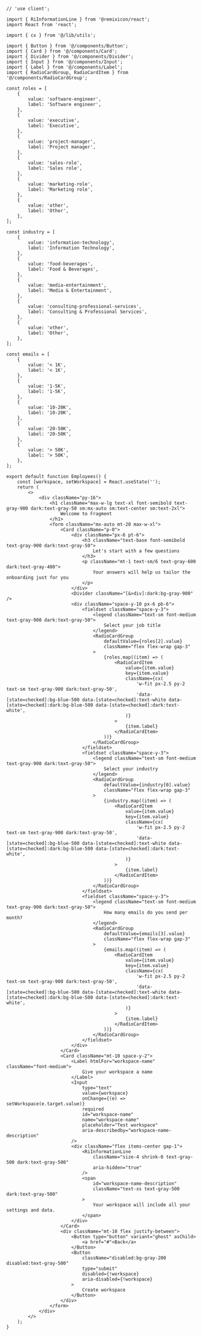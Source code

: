 ````tsx
// 'use client';

import { RiInformationLine } from '@remixicon/react';
import React from 'react';

import { cx } from '@/lib/utils';

import { Button } from '@/components/Button';
import { Card } from '@/components/Card';
import { Divider } from '@/components/Divider';
import { Input } from '@/components/Input';
import { Label } from '@/components/Label';
import { RadioCardGroup, RadioCardItem } from '@/components/RadioCardGroup';

const roles = [
    {
        value: 'software-engineer',
        label: 'Software engineer',
    },
    {
        value: 'executive',
        label: 'Executive',
    },
    {
        value: 'project-manager',
        label: 'Project manager',
    },
    {
        value: 'sales-role',
        label: 'Sales role',
    },
    {
        value: 'marketing-role',
        label: 'Marketing role',
    },
    {
        value: 'other',
        label: 'Other',
    },
];

const industry = [
    {
        value: 'information-technology',
        label: 'Information Technology',
    },
    {
        value: 'food-beverages',
        label: 'Food & Beverages',
    },
    {
        value: 'media-entertainment',
        label: 'Media & Entertainment',
    },
    {
        value: 'consulting-professional-services',
        label: 'Consulting & Professional Services',
    },
    {
        value: 'other',
        label: 'Other',
    },
];

const emails = [
    {
        value: '< 1K',
        label: '< 1K',
    },
    {
        value: '1-5K',
        label: '1-5K',
    },
    {
        value: '10-20K',
        label: '10-20K',
    },
    {
        value: '20-50K',
        label: '20-50K',
    },
    {
        value: '> 50K',
        label: '> 50K',
    },
];

export default function Employees() {
    const [workspace, setWorkspace] = React.useState('');
    return (
        <>
            <div className="py-16">
                <h1 className="max-w-lg text-xl font-semibold text-gray-900 dark:text-gray-50 sm:mx-auto sm:text-center sm:text-2xl">
                    Welcome to Fragment
                </h1>
                <form className="mx-auto mt-20 max-w-xl">
                    <Card className="p-0">
                        <div className="px-6 pt-6">
                            <h3 className="text-base font-semibold text-gray-900 dark:text-gray-50">
                                Let's start with a few questions
                            </h3>
                            <p className="mt-1 text-sm/6 text-gray-600 dark:text-gray-400">
                                Your answers will help us tailor the onboarding just for you
                            </p>
                        </div>
                        <Divider className="[&>div]:dark:bg-gray-900" />
                        <div className="space-y-10 px-6 pb-6">
                            <fieldset className="space-y-3">
                                <legend className="text-sm font-medium text-gray-900 dark:text-gray-50">
                                    Select your job title
                                </legend>
                                <RadioCardGroup
                                    defaultValue={roles[2].value}
                                    className="flex flex-wrap gap-3"
                                >
                                    {roles.map((item) => (
                                        <RadioCardItem
                                            value={item.value}
                                            key={item.value}
                                            className={cx(
                                                'w-fit px-2.5 py-2 text-sm text-gray-900 dark:text-gray-50',
                                                'data-[state=checked]:bg-blue-500 data-[state=checked]:text-white data-[state=checked]:dark:bg-blue-500 data-[state=checked]:dark:text-white',
                                            )}
                                        >
                                            {item.label}
                                        </RadioCardItem>
                                    ))}
                                </RadioCardGroup>
                            </fieldset>
                            <fieldset className="space-y-3">
                                <legend className="text-sm font-medium text-gray-900 dark:text-gray-50">
                                    Select your industry
                                </legend>
                                <RadioCardGroup
                                    defaultValue={industry[0].value}
                                    className="flex flex-wrap gap-3"
                                >
                                    {industry.map((item) => (
                                        <RadioCardItem
                                            value={item.value}
                                            key={item.value}
                                            className={cx(
                                                'w-fit px-2.5 py-2 text-sm text-gray-900 dark:text-gray-50',
                                                'data-[state=checked]:bg-blue-500 data-[state=checked]:text-white data-[state=checked]:dark:bg-blue-500 data-[state=checked]:dark:text-white',
                                            )}
                                        >
                                            {item.label}
                                        </RadioCardItem>
                                    ))}
                                </RadioCardGroup>
                            </fieldset>
                            <fieldset className="space-y-3">
                                <legend className="text-sm font-medium text-gray-900 dark:text-gray-50">
                                    How many emails do you send per month?
                                </legend>
                                <RadioCardGroup
                                    defaultValue={emails[3].value}
                                    className="flex flex-wrap gap-3"
                                >
                                    {emails.map((item) => (
                                        <RadioCardItem
                                            value={item.value}
                                            key={item.value}
                                            className={cx(
                                                'w-fit px-2.5 py-2 text-sm text-gray-900 dark:text-gray-50',
                                                'data-[state=checked]:bg-blue-500 data-[state=checked]:text-white data-[state=checked]:dark:bg-blue-500 data-[state=checked]:dark:text-white',
                                            )}
                                        >
                                            {item.label}
                                        </RadioCardItem>
                                    ))}
                                </RadioCardGroup>
                            </fieldset>
                        </div>
                    </Card>
                    <Card className="mt-10 space-y-2">
                        <Label htmlFor="workspace-name" className="font-medium">
                            Give your workspace a name
                        </Label>
                        <Input
                            type="text"
                            value={workspace}
                            onChange={(e) => setWorkspace(e.target.value)}
                            required
                            id="workspace-name"
                            name="workspace-name"
                            placeholder="Test workspace"
                            aria-describedby="workspace-name-description"
                        />
                        <div className="flex items-center gap-1">
                            <RiInformationLine
                                className="size-4 shrink-0 text-gray-500 dark:text-gray-500"
                                aria-hidden="true"
                            />
                            <span
                                id="workspace-name-description"
                                className="text-xs text-gray-500 dark:text-gray-500"
                            >
                                Your workspace will include all your settings and data.
                            </span>
                        </div>
                    </Card>
                    <div className="mt-10 flex justify-between">
                        <Button type="button" variant="ghost" asChild>
                            <a href="#">Back</a>
                        </Button>
                        <Button
                            className="disabled:bg-gray-200 disabled:text-gray-500"
                            type="submit"
                            disabled={!workspace}
                            aria-disabled={!workspace}
                        >
                            Create workspace
                        </Button>
                    </div>
                </form>
            </div>
        </>
    );
}

````